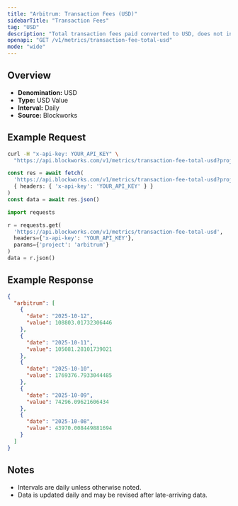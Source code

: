 ```yaml
---
title: "Arbitrum: Transaction Fees (USD)"
sidebarTitle: "Transaction Fees"
tag: "USD"
description: "Total transaction fees paid converted to USD, does not include out-of-protocol tips or additional sources of revenue"
openapi: "GET /v1/metrics/transaction-fee-total-usd"
mode: "wide"
---
```


## Overview

- **Denomination:** USD
- **Type:** USD Value
- **Interval:** Daily
- **Source:** Blockworks

## Example Request

<CodeGroup>

```bash cURL
curl -H "x-api-key: YOUR_API_KEY" \
  "https://api.blockworks.com/v1/metrics/transaction-fee-total-usd?project=arbitrum"
```

```typescript TypeScript
const res = await fetch(
  'https://api.blockworks.com/v1/metrics/transaction-fee-total-usd?project=arbitrum',
  { headers: { 'x-api-key': 'YOUR_API_KEY' } }
)
const data = await res.json()
```

```python Python
import requests

r = requests.get(
  'https://api.blockworks.com/v1/metrics/transaction-fee-total-usd',
  headers={'x-api-key': 'YOUR_API_KEY'},
  params={'project': 'arbitrum'}
)
data = r.json()
```

</CodeGroup>

## Example Response

```json
{
  "arbitrum": [
    {
      "date": "2025-10-12",
      "value": 108803.01732306446
    },
    {
      "date": "2025-10-11",
      "value": 105081.28101739021
    },
    {
      "date": "2025-10-10",
      "value": 1769376.7933044485
    },
    {
      "date": "2025-10-09",
      "value": 74296.09621606434
    },
    {
      "date": "2025-10-08",
      "value": 43970.008449881694
    }
  ]
}
```

## Notes
- Intervals are daily unless otherwise noted.
- Data is updated daily and may be revised after late-arriving data.
